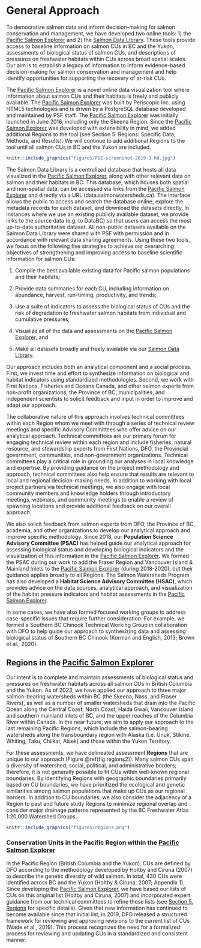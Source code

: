 # General Approach

To democratize salmon data and inform decision-making for salmon conservation and management, we have developed two online tools: 1) the [Pacific Salmon Explorer](https://www.salmonexplorer.ca) and 2) the [Salmon Data Library](https://www.data.salmonwatersheds.ca). These tools provide access to baseline information on salmon CUs in BC and the Yukon, assessments of biological status of salmon CUs, and descriptions of pressures on freshwater habitats within CUs across broad spatial scales. Our aim is to establish a legacy of information to inform evidence-based decision-making for salmon conservation and management and help identify opportunities for supporting the recovery of at-risk CUs.  

The [Pacific Salmon Explorer](https://www.salmonexplorer.ca) is a novel online data visualization tool where information about salmon CUs and their habitats is freely and publicly available. The [Pacific Salmon Explorer](https://www.salmonexplorer.ca) was built by Periscopic Inc. using HTML5 technologies and is driven by a PostgreSQL database developed and maintained by PSF staff. The [Pacific Salmon Explorer](https://www.salmonexplorer.ca) was initially launched in June 2016, including only the Skeena Region. Since the [Pacific Salmon Explorer](https://www.salmonexplorer.ca) was developed with extensibility in mind, we added additional Regions to the tool (see Section 5. Regions: Specific Data, Methods, and Results). We will continue to add additional Regions to the tool until all salmon CUs in BC and the Yukon are included. 

```r
knitr::include_graphics("figures/PSE-screenshot-2019-1-hd.jpg")
```

The Salmon Data Library is a centralized database that hosts all data visualized in the [Pacific Salmon Explorer](https://www.salmonexplorer.ca), along with other relevant data on salmon and their habitats in BC. This database, which houses both spatial and non-spatial data, can be accessed via links from the [Pacific Salmon Explorer](https://www.salmonexplorer.ca) and directly via a URL (data.salmonwatersheds.ca). The interface allows the public to access and search the database online, explore the metadata records for each dataset, and download the datasets directly. In instances where we use an existing publicly available dataset, we provide links to the source data (e.g. to DataBC) so that users can access the most up-to-date authoritative dataset. All non-public datasets available on the Salmon Data Library were shared with PSF with permission and in accordance with relevant data sharing agreements.
Using these two tools, we focus on the following five strategies to achieve our overarching objectives of strengthening and improving access to baseline scientific information for salmon CUs:

1.	Compile the best available existing data for Pacific salmon populations and their habitats;

2.	Provide data summaries for each CU, including information on abundance, harvest, run-timing, productivity, and trends;
3.	Use a suite of indicators to assess the biological status of CUs and the risk of degradation to freshwater salmon habitats from individual and cumulative pressures;

4.	Visualize all of the data and assessments on the [Pacific Salmon Explorer](https://www.salmonexplorer.ca); and

5.	Make all datasets broadly and freely available via our [Salmon Data Library](https://www.data.salmonwatersheds.ca).

Our approach includes both an analytical component and a social process. First, we invest time and effort to synthesize information on biological and habitat indicators using standardized methodologies. Second, we work with First Nations, Fisheries and Oceans Canada, and other salmon experts from non-profit organizations, the Province of BC, municipalities, and independent scientists to solicit feedback and input in order to improve and adapt our approach. 

The collaborative nature of this approach involves technical committees within each Region whom we meet with through a series of technical review meetings and specific Advisory Committees who offer advice on our analytical approach. Technical committees are our primary forum for engaging technical review within each region and include fisheries, natural resource, and stewardship experts from First Nations, DFO, the Provincial government, communities, and non-government organizations. Technical committees play a critical role in grounding our analyses in local knowledge and expertise. By providing guidance on the project methodology and approach, technical committees also help ensure that results are relevant to local and regional decision-making needs. In addition to working with local project partners via technical meetings, we also engage with local community members and knowledge holders through introductory meetings, webinars, and community meetings to enable a review of spawning locations and provide additional feedback on our overall approach.

We also solicit feedback from salmon experts from DFO, the Province of BC, academia, and other organizations to develop our analytical approach and improve specific methodology. Since 2018, our **Population Science Advisory Committee (PSAC)** has helped guide our analytical approach for assessing biological status and developing biological indicators and the visualization of this information in the [Pacific Salmon Explorer](https://www.salmonexplorer.ca). We formed the PSAC during our work to add the Fraser Region and Vancouver Island & Mainland Inlets to the [Pacific Salmon Explorer](https://www.salmonexplorer.ca) (during 2018-2020), but their guidance applies broadly to all Regions. The Salmon Watersheds Program has also developed a **Habitat Science Advisory Committee (HSAC)**, which provides advice on the data sources, analytical approach, and visualization of the habitat pressure indicators and habitat assessments in the [Pacific Salmon Explorer](https://www.salmonexplorer.ca). 

In some cases, we have also formed focused working groups to address case-specific issues that require further consideration. For example, we formed a Southern BC Chinook Technical Working Group in collaboration with DFO to help guide our approach to synthesizing data and assessing biological status of Southern BC Chinook (Korman and English, 2013; Brown et al., 2020). 
<!-- During the integration of steelhead data into the Pacific Salmon Explorer (during 2021-2023), we formed a Steelhead Technical Working Group composed of steelhead experts from the Province of BC, First Nations, academia, and other organizations to review and inform our approach to presenting data and status assessments for steelhead at a CU scale. -->

## Regions in the [Pacific Salmon Explorer](https://www.salmonexplorer.ca)

Our intent is to complete and maintain assessments of biological status and pressures on freshwater habitats across all salmon CUs in British Columbia and the Yukon. As of 2023, we have applied our approach to three major salmon-bearing watersheds within BC (the Skeena, Nass, and Fraser Rivers), as well as a number of smaller watersheds that drain into the Pacific Ocean along the Central Coast, North Coast, Haida Gwaii, Vancouver Island and southern mainland inlets of BC, and the upper reaches of the Columbia River within Canada. In the near future, we aim to apply our approach to the last remaining Pacific Regions, which include the salmon-bearing watersheds along the transboundary region with Alaska (i.e. Unuk, Stikine, Whiting, Taku, Chilkat, Alsek) and those within the Yukon Territory.   

For these assessments, we have delineated assessment **Regions** that are unique to our approach (Figure \@ref(fig:regions2)). Many salmon CUs span a diversity of watershed, social, political, and administrative borders; therefore, it is not generally possible to fit CUs within well-known regional boundaries. By identifying Regions with geographic boundaries primarily based on CU boundaries, we have prioritized the ecological and genetic similarities among salmon populations that make up CUs as our regional borders. In addition to CU boundaries, we also consider the adjacency of a Region to past and future study Regions to minimize regional overlap and consider major drainage patterns represented by the BC Freshwater Atlas 1:20,000 Watershed Groups. 

```r
knitr::include_graphics("figures/regions.png")
```

### Conservation Units in the Pacific Region within the [Pacific Salmon Explorer](https://www.salmonexplorer.ca)

In the Pacific Region (British Columbia and the Yukon), CUs are defined by DFO according to the methodology developed by Holtby and Ciruna (2007) to describe the genetic diversity of wild salmon. In total, 430 CUs were identified across BC and the Yukon (Holtby & Ciruna, 2007; Appendix 1). Since developing the [Pacific Salmon Explorer](https://www.salmonexplorer.ca), we have based our lists of CUs on this original list (Holtby and Ciruna, 2007) and incorporated expert guidance from our technical committees to refine these lists (see [Section 5. Regions](#regions) for specific details). Given that new information has continued to become available since that initial list, in 2019, DFO released a structured framework for reviewing and approving revisions to the current list of CUs (Wade et al., 2019). This process recognizes the need for a formalized process for reviewing and updating CUs in a standardized and consistent manner. 

<!-- Steelhead were not formally included in the Wild Salmon Policy or work led by DFO to define CUs for salmon. However, past work has been done to define 36 *provisional* CUs for steelhead in BC, which characterize the biodiversity of steelhead in BC using similar methods to those used to define salmon CUs (Tautz et al. 2011, Parkinson et al. 2005). Future work is needed to review and potentially refine these steelhead CUs based on more recent research and data to ensure they fully capture the diversity of steelhead in BC and meet the Wild Salmon Policy's definition of a CU. We have used provisional steelhead CUs from Tautz et al. (2011) for the Skeena Region and from Parkinson et al. (2005) for all other Regions to summarize data and status for steelhead on the [Pacific Salmon Explorer](https://www.salmonexplorer.ca) and will update the tool to reflect improvements to steelhead CUs based on future work.  -->
